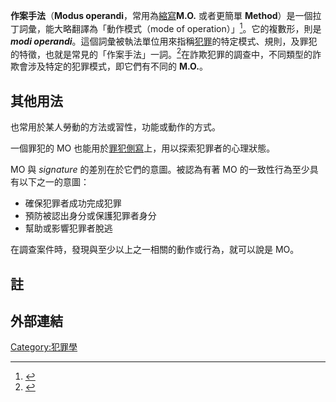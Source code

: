 '''作案手法'''（'''Modus operandi'''，常用為[[縮寫|縮寫]]'''M.O.''' 或者更簡單 '''Method'''）是一個拉丁詞彙，能大略翻譯為「動作模式（mode of operation）」<ref>{{Cite web |url=http://acronyms.thefreedictionary.com/Modus+Operandi+(Latin:+mode+of+operating) |title=Acronym |access-date=2008-10-12 |archive-date=2015-04-16 |archive-url=https://web.archive.org/web/20150416044706/http://acronyms.thefreedictionary.com/Modus+Operandi+(Latin:+mode+of+operating) |dead-url=no }}</ref>。它的複數形，則是 '''''modi operandi'''''。這個詞彙被執法單位用來指稱[[犯罪|犯罪]]的特定模式、規則，及罪犯的特徵，也就是常見的「作案手法」一詞。<ref>{{Cite web |url=http://ethiopundit.blogspot.com/2005/12/modus-operandi.html |title=Ethiopundit |access-date=2008-10-12 |archive-date=2020-08-02 |archive-url=https://web.archive.org/web/20200802213126/http://ethiopundit.blogspot.com/2005/12/modus-operandi.html |dead-url=no }}</ref>在詐欺犯罪的調查中，不同類型的詐欺會涉及特定的犯罪模式，即它們有不同的 '''M.O.'''。

== 其他用法 ==
也常用於某人勞動的方法或習性，功能或動作的方式。

一個罪犯的 MO 也能用於[[罪犯側寫|罪犯側寫]]上，用以探索犯罪者的心理狀態。

MO 與 ''signature'' 的差別在於它們的意圖。被認為有著 MO 的一致性行為至少具有以下之一的意圖：
* 確保犯罪者成功完成犯罪
* 預防被認出身分或保護犯罪者身分
* 幫助或影響犯罪者脫逃
在調查案件時，發現與至少以上之一相關的動作或行為，就可以說是 MO。

== 註 ==
{{Reflist}}

== 外部連結 ==
{{wiktionarypar|modus operandi}}

[[Category:犯罪學|Category:犯罪學]]